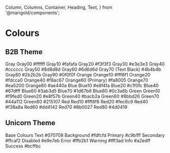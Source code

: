   Column,
  Columns,
  Container,
  Heading,
  Text,
} from '@marigold/components';

<Meta title="Colours" />

# Colours

## B2B Theme

<Canvas>
  <Story name="B2B Theme">
    <Columns space={16}>
      <Column width={6}>
        <Heading>Gray</Heading>
        <Container
          className={useStyles({
            css: {
              bg: '#ffffff',
              p: '8px',
              display: 'flex',
              justifyContent: 'space-between',
            },
          })}
        >
          <Text>Gray00</Text>
          <Text>#ffffff</Text>
        </Container>
        <Container
          className={useStyles({
            css: {
              bg: '#fafafa',
              p: '8px',
              display: 'flex',
              justifyContent: 'space-between',
            },
          })}
        >
          <Text>Gray10</Text>
          <Text>#fafafa</Text>
        </Container>
        <Container
          className={useStyles({
            css: {
              bg: '#f3f3f3',
              p: '8px',
              display: 'flex',
              justifyContent: 'space-between',
            },
          })}
        >
          <Text>Gray20</Text>
          <Text>#f3f3f3</Text>
        </Container>
        <Container
          className={useStyles({
            css: {
              bg: '#e3e3e3',
              p: '8px',
              display: 'flex',
              justifyContent: 'space-between',
            },
          })}
        >
          <Text>Gray30</Text>
          <Text>#e3e3e3</Text>
        </Container>
        <Container
          className={useStyles({
            css: {
              bg: '#cccccc',
              p: '8px',
              display: 'flex',
              justifyContent: 'space-between',
            },
          })}
        >
          <Text>Gray40</Text>
          <Text>#cccccc</Text>
        </Container>
        <Container
          className={useStyles({
            css: {
              bg: '#8d8d8d',
              p: '8px',
              display: 'flex',
              justifyContent: 'space-between',
            },
          })}
        >
          <Text>Gray50</Text>
          <Text>#8d8d8d</Text>
        </Container>
        <Container
          className={useStyles({
            css: {
              color: 'white',
              bg: '#6d6d6d',
              p: '8px',
              display: 'flex',
              justifyContent: 'space-between',
            },
          })}
        >
          <Text>Gray60</Text>
          <Text>#6d6d6d</Text>
        </Container>
        <Container
          className={useStyles({
            css: {
              color: 'white',
              bg: '#4b4b4b',
              p: '8px',
              display: 'flex',
              justifyContent: 'space-between',
            },
          })}
        >
          <Text>Gray70 (Text Black)</Text>
          <Text>#4b4b4b</Text>
        </Container>
        <Container
          className={useStyles({
            css: {
              color: 'white',
              bg: '#2b2b2b',
              p: '8px',
              display: 'flex',
              justifyContent: 'space-between',
            },
          })}
        >
          <Text>Gray80</Text>
          <Text>#2b2b2b</Text>
        </Container>
        <Container
          className={useStyles({
            css: {
              color: 'white',
              bg: '#0f0f0f',
              p: '8px',
              display: 'flex',
              justifyContent: 'space-between',
            },
          })}
        >
          <Text>Gray90</Text>
          <Text>#0f0f0f</Text>
        </Container>
      </Column>
      <Column width={6}>
        <Heading>Orange</Heading>
        <Container
          className={useStyles({
            css: {
              bg: '#fff8f1',
              p: '8px',
              display: 'flex',
              justifyContent: 'space-between',
            },
          })}
        >
          <Text>Orange10</Text>
          <Text>#fff8f1</Text>
        </Container>
        <Container
          className={useStyles({
            css: {
              bg: '#fdcca0',
              p: '8px',
              display: 'flex',
              justifyContent: 'space-between',
            },
          })}
        >
          <Text>Orange20</Text>
          <Text>#fdcca0</Text>
        </Container>
        <Container
          className={useStyles({
            css: {
              bg: '#f8ac67',
              p: '8px',
              display: 'flex',
              justifyContent: 'space-between',
            },
          })}
        >
          <Text>Orange40</Text>
          <Text>#f8ac67</Text>
        </Container>
        <Container
          className={useStyles({
            css: {
              bg: '#fa8005',
              p: '8px',
              display: 'flex',
              justifyContent: 'space-between',
            },
          })}
        >
          <Text>Orange60 (Primary)</Text>
          <Text>#fa8005</Text>
        </Container>
        <Container
          className={useStyles({
            css: {
              bg: '#ea5200',
              p: '8px',
              display: 'flex',
              justifyContent: 'space-between',
            },
          })}
        >
          <Text>Orange70</Text>
          <Text>#ea5200</Text>
        </Container>
        <Container
          className={useStyles({
            css: {
              color: 'white',
              bg: '#ae440a',
              p: '8px',
              display: 'flex',
              justifyContent: 'space-between',
            },
          })}
        >
          <Text>Orange80</Text>
          <Text>#ae440a</Text>
        </Container>
      </Column>
    </Columns>
    <Columns space={16}>
      <Column width={6}>
        <Heading>Blue</Heading>
        <Container
          className={useStyles({
            css: {
              bg: '#e8f4fa',
              p: '8px',
              display: 'flex',
              justifyContent: 'space-between',
            },
          })}
        >
          <Text>Blue10</Text>
          <Text>#e8f4fa</Text>
        </Container>
        <Container
          className={useStyles({
            css: {
              bg: '#c1f0fc',
              p: '8px',
              display: 'flex',
              justifyContent: 'space-between',
            },
          })}
        >
          <Text>Blue20</Text>
          <Text>#c1f0fc</Text>
        </Container>
        <Container
          className={useStyles({
            css: {
              bg: '#67dfff',
              p: '8px',
              display: 'flex',
              justifyContent: 'space-between',
            },
          })}
        >
          <Text>Blue40</Text>
          <Text>#67dfff</Text>
        </Container>
        <Container
          className={useStyles({
            css: {
              bg: '#3ab3d5',
              p: '8px',
              display: 'flex',
              justifyContent: 'space-between',
            },
          })}
        >
          <Text>Blue60</Text>
          <Text>#3ab3d5</Text>
       </Container>
        <Container
          className={useStyles({
            css: {
              color: 'white',
              bg: '#1d67b6',
              p: '8px',
              display: 'flex',
              justifyContent: 'space-between',
            },
          })}
        >
          <Text>Blue70</Text>
          <Text>#1d67b6</Text>
       </Container>
        <Container
          className={useStyles({
            css: {
                            color: 'white',
              bg: '#fafafa',
              p: '8px',
              display: 'flex',
              justifyContent: 'space-between',
            },
          })}
        >
          <Text>Blue80</Text>
          <Text>#0c3a6b</Text>
        </Container>
      </Column>
      <Column width={6}>
        <Heading>Green</Heading>
      <Container
          className={useStyles({
            css: {
              bg: '#f9fed0',
              p: '8px',
              display: 'flex',
              justifyContent: 'space-between',
            },
          })}
        >
          <Text>Green10</Text>
          <Text>#f9fed0</Text>
        </Container>
        <Container
          className={useStyles({
            css: {
              bg: '#e8f57b',
              p: '8px',
              display: 'flex',
              justifyContent: 'space-between',
            },
          })}
        >
          <Text>Green20</Text>
          <Text>#e8f57b</Text>
       </Container>
        <Container
          className={useStyles({
            css: {
              bg: '#bacb2a',
              p: '8px',
              display: 'flex',
              justifyContent: 'space-between',
            },
          })}
        >
          <Text>Green40</Text>
          <Text>#bacb2a</Text>
        </Container>
        <Container
          className={useStyles({
            css: {
              bg: '#8bbd26',
              p: '8px',
              display: 'flex',
              justifyContent: 'space-between',
            },
          })}
        >
          <Text>Green60</Text>
          <Text>#8bbd26</Text>
        </Container>
        <Container
          className={useStyles({
            css: {
              bg: '#44a112',
              p: '8px',
              display: 'flex',
              justifyContent: 'space-between',
            },
          })}
        >
          <Text>Green70</Text>
          <Text>#44a112</Text>
        </Container>
        <Container
          className={useStyles({
            css: {
              color: 'white',
              bg: '#215107',
              p: '8px',
              display: 'flex',
              justifyContent: 'space-between',
            },
          })}
        >
          <Text>Green80</Text>
          <Text>#215107</Text>
        </Container>
      </Column>
    </Columns>
    <Columns space={16}>
      <Column width={6}>     
        <Heading>Red</Heading>
        <Container
          className={useStyles({
            css: {
              bg: '#fff8f8',
              p: '8px',
              display: 'flex',
              justifyContent: 'space-between',
            },
          })}
        >
          <Text>Red10</Text>
          <Text>#fff8f8</Text>
        </Container>
        <Container
          className={useStyles({
            css: {
              bg: '#fec8c9',
              p: '8px',
              display: 'flex',
              justifyContent: 'space-between',
            },
          })}
        >
          <Text>Red20</Text>
          <Text>#fec8c9</Text>
        </Container>
        <Container
          className={useStyles({
            css: {
              bg: '#f38a8a',
              p: '8px',
              display: 'flex',
              justifyContent: 'space-between',
            },
          })}
        >
          <Text>Red40</Text>
          <Text>#f38a8a</Text>
        </Container>
        <Container
          className={useStyles({
            css: {
              bg: '#dd4142',
              p: '8px',
              display: 'flex',
              justifyContent: 'space-between',
            },
          })}
        >
          <Text>Red60</Text>
          <Text>#dd4142</Text>
        </Container>
        <Container
          className={useStyles({
            css: {
              color: 'white',
              bg: '#8b0027',
              p: '8px',
              display: 'flex',
              justifyContent: 'space-between',
            },
          })}
        >
          <Text>Red70</Text>
          <Text>#8b0027</Text>
        </Container>
        <Container
          className={useStyles({
            css: {
              color: 'white',
              bg: '#4d0419',
              p: '8px',
              display: 'flex',
              justifyContent: 'space-between',
            },
          })}
        >
          <Text>Red80</Text>
          <Text>#4d0419</Text>
        </Container>
      </Column>
    </Columns>
  </Story>
</Canvas>

## Unicorn Theme

<Canvas>
  <Story name="Unicorn Theme">
    <Columns space={16}>
      <Column width={6}>
        <Heading>Base Colours</Heading>
        <Container
          className={useStyles({
            css: {
              color: 'white',
              bg: '#070708',
              p: '8px',
              display: 'flex',
              justifyContent: 'space-between',
            },
          })}
        >
          <Text>Text</Text>
          <Text>#070708</Text>
        </Container>
        <Container
          className={useStyles({
            css: {
              bg: '#fdfcfd',
              p: '8px',
              display: 'flex',
              justifyContent: 'space-between',
            },
          })}
        >
          <Text>Background</Text>
          <Text>#fdfcfd</Text>
        </Container>
        <Container
          className={useStyles({
            css: {
              bg: '#c9b1ff',
              p: '8px',
              display: 'flex',
              justifyContent: 'space-between',
            },
          })}
        >
          <Text>Primary</Text>
          <Text>#c9b1ff</Text>
        </Container>
        <Container
          className={useStyles({
            css: {
              bg: '#ffcaf2',
              p: '8px',
              display: 'flex',
              justifyContent: 'space-between',
            },
          })}
        >
          <Text>Secondary</Text>
          <Text>#ffcaf2</Text>
        </Container>
        <Container
          className={useStyles({
            css: {
              bg: '#e9e7eb',
              p: '8px',
              display: 'flex',
              justifyContent: 'space-between',
            },
          })}
        >
          <Text>Disabled</Text>
          <Text>#e9e7eb</Text>
        </Container>
        <Container
          className={useStyles({
            css: {
              bg: '#ffb2b1',
              p: '8px',
              display: 'flex',
              justifyContent: 'space-between',
            },
          })}
        >
          <Text>Error</Text>
          <Text>#ffb2b1</Text>
        </Container>
        <Container
          className={useStyles({
            css: {
              bg: '#fff3ad',
              p: '8px',
              display: 'flex',
              justifyContent: 'space-between',
            },
          })}
        >
          <Text>Warning</Text>
          <Text>#fff3ad</Text>
        </Container>
        <Container
          className={useStyles({
            css: {
              bg: '#a2edff',
              p: '8px',
              display: 'flex',
              justifyContent: 'space-between',
            },
          })}
        >
          <Text>Info</Text>
          <Text>#a2edff</Text>
          </Container>
        <Container
          className={useStyles({
            css: {
              bg: '#bcffbc',
              p: '8px',
              display: 'flex',
              justifyContent: 'space-between',
            },
          })}
        >
          <Text>Success</Text>
          <Text>#bcffbc</Text>
        </Container>
      </Column>
    </Columns>
  </Story>
</Canvas>
